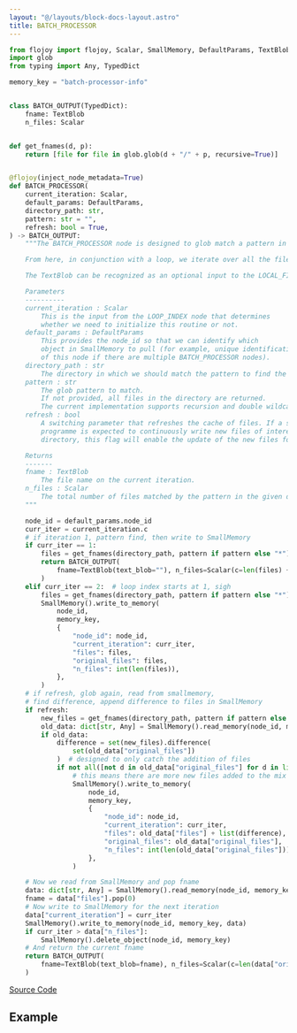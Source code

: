 ```yaml
---
layout: "@/layouts/block-docs-layout.astro"
title: BATCH_PROCESSOR
---
```



<PythonDocsDisplay docstring={docstring} />

```python
from flojoy import flojoy, Scalar, SmallMemory, DefaultParams, TextBlob
import glob
from typing import Any, TypedDict

memory_key = "batch-processor-info"


class BATCH_OUTPUT(TypedDict):
    fname: TextBlob
    n_files: Scalar


def get_fnames(d, p):
    return [file for file in glob.glob(d + "/" + p, recursive=True)]


@flojoy(inject_node_metadata=True)
def BATCH_PROCESSOR(
    current_iteration: Scalar,
    default_params: DefaultParams,
    directory_path: str,
    pattern: str = "",
    refresh: bool = True,
) -> BATCH_OUTPUT:
    """The BATCH_PROCESSOR node is designed to glob match a pattern in the given input directory.

    From here, in conjunction with a loop, we iterate over all the files found, and return each one by file path as a TextBlob.

    The TextBlob can be recognized as an optional input to the LOCAL_FILE node, which can then load the file at that path and return the appropriate datatype.

    Parameters
    ----------
    current_iteration : Scalar
        This is the input from the LOOP_INDEX node that determines
        whether we need to initialize this routine or not.
    default_params : DefaultParams
        This provides the node_id so that we can identify which
        object in SmallMemory to pull (for example, unique identification
        of this node if there are multiple BATCH_PROCESSOR nodes).
    directory_path : str
        The directory in which we should match the pattern to find the files.
    pattern : str
        The glob pattern to match.
        If not provided, all files in the directory are returned.
        The current implementation supports recursion and double wildcard matching.
    refresh : bool
        A switching parameter that refreshes the cache of files. If a separate
        programme is expected to continuously write new files of interest to the
        directory, this flag will enable the update of the new files for processing.

    Returns
    -------
    fname : TextBlob
        The file name on the current iteration.
    n_files : Scalar
        The total number of files matched by the pattern in the given directory.
    """

    node_id = default_params.node_id
    curr_iter = current_iteration.c
    # if iteration 1, pattern find, then write to SmallMemory
    if curr_iter == 1:
        files = get_fnames(directory_path, pattern if pattern else "*")
        return BATCH_OUTPUT(
            fname=TextBlob(text_blob=""), n_files=Scalar(c=len(files) + 1)
        )
    elif curr_iter == 2:  # loop index starts at 1, sigh
        files = get_fnames(directory_path, pattern if pattern else "*")
        SmallMemory().write_to_memory(
            node_id,
            memory_key,
            {
                "node_id": node_id,
                "current_iteration": curr_iter,
                "files": files,
                "original_files": files,
                "n_files": int(len(files)),
            },
        )
    # if refresh, glob again, read from smallmemory,
    # find difference, append difference to files in SmallMemory
    if refresh:
        new_files = get_fnames(directory_path, pattern if pattern else "*")
        old_data: dict[str, Any] = SmallMemory().read_memory(node_id, memory_key) or {}
        if old_data:
            difference = set(new_files).difference(
                set(old_data["original_files"])
            )  # designed to only catch the addition of files
            if not all([not d in old_data["original_files"] for d in list(difference)]):
                # this means there are more new files added to the mix
                SmallMemory().write_to_memory(
                    node_id,
                    memory_key,
                    {
                        "node_id": node_id,
                        "current_iteration": curr_iter,
                        "files": old_data["files"] + list(difference),
                        "original_files": old_data["original_files"],
                        "n_files": int(len(old_data["original_files"])),
                    },
                )

    # Now we read from SmallMemory and pop fname
    data: dict[str, Any] = SmallMemory().read_memory(node_id, memory_key) or {}
    fname = data["files"].pop(0)
    # Now write to SmallMemory for the next iteration
    data["current_iteration"] = curr_iter
    SmallMemory().write_to_memory(node_id, memory_key, data)
    if curr_iter > data["n_files"]:
        SmallMemory().delete_object(node_id, memory_key)
    # And return the current fname
    return BATCH_OUTPUT(
        fname=TextBlob(text_blob=fname), n_files=Scalar(c=len(data["original_files"]))
    )

```

[Source Code](https://github.com/flojoy-ai/blocks/blob/main/blocks/LOADERS/LOCAL_FILE_SYSTEM/BATCH_PROCESSOR/BATCH_PROCESSOR.py)

## Example
